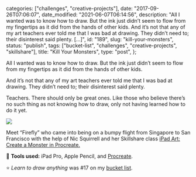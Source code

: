 
  categories: ["challenges", "creative-projects"],
  date: "2017-09-26T07:06:07",
  date_modified: "2021-06-07T06:14:56",
  description:
    "All I wanted was to know how to draw. But the ink just didn’t seem to flow from my fingertips as it did from the hands of other kids. And it’s not that any of my art teachers ever told me that I was bad at drawing. They didn’t need to; their disinterest said plenty. […]",
  id: "189",
  slug: "kill-your-monsters",
  status: "publish",
  tags: ["bucket-list", "challenges", "creative-projects", "skillshare"],
  title: "Kill Your Monsters",
  type: "post",
};


All I wanted was to know how to draw. But the ink just didn’t seem to flow from my fingertips as it did from the hands of other kids.

And it’s not that any of my art teachers ever told me that I was bad at drawing. They didn’t need to; their disinterest said plenty.

Teachers. There should only be great ones. Like those who believe there’s no such thing as not knowing how to draw, only not having learned how to do it yet.

![](/pages/posts/kill-your-monsters/firefly_1.png)

Meet “Firefly” who came into being on a bumpy flight from Singapore to San Francisco with the help of Nic Squirrell and her Skillshare class [iPad Art: Create a Monster in Procreate.](https://skl.sh/3psgJx8)

<PostFooter title="More">

🔧 **Tools used:** iPad Pro, Apple Pencil, and [Procreate](http://procreate.art).

⭐️ _Learn to draw anything_ was #17 on my [bucket list](/tsop/posts/bucket-list#the-bucket-list).

</PostFooter>
